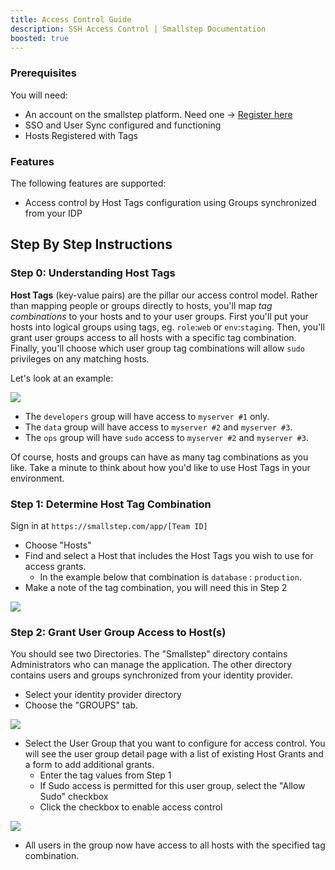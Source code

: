 ```yaml
---
title: Access Control Guide
description: SSH Access Control | Smallstep Documentation
boosted: true
---
```


### Prerequisites

You will need:

* An account on the smallstep platform. Need one → [Register here](https://smallstep.com/signup?product=ssh)
* SSO and User Sync configured and functioning
* Hosts Registered with Tags

### Features

The following features are supported:

* Access control by Host Tags configuration using Groups synchronized from your IDP

## Step By Step Instructions

### Step 0: Understanding Host Tags

**Host Tags** (key-value pairs) are the pillar our access control model. Rather than mapping people or groups directly to hosts, you'll map _tag combinations_ to your hosts and to your user groups. First you'll put your hosts into logical groups using tags, eg. `role`:`web` or `env`:`staging`. Then, you'll grant user groups access to all hosts with a specific tag combination. Finally, you'll choose which user group tag combinations will allow `sudo` privileges on any matching hosts.

Let's look at an example:

![](/graphics/quickstart/host-tags-example.png)

* The `developers` group will have access to  `myserver #1` only.
* The `data` group will have access to  `myserver #2` and  `myserver #3`.
* The `ops` group will have `sudo` access to `myserver #2` and `myserver #3`.

Of course, hosts and groups can have as many tag combinations as you like.  Take a minute to think about how you'd like to use Host Tags in your environment.

### Step 1: Determine Host Tag Combination

Sign in at `https://smallstep.com/app/[Team ID]`

* Choose "Hosts"
* Find and select a Host that includes the Host Tags you wish to use for access grants.
  * In the example below that combination is `database` : `production`.
* Make a note of the tag combination, you will need this in Step 2

![](/graphics/quickstart/acl-host-detail.png)

### Step 2: Grant User Group Access to Host(s)

You should see two Directories. The "Smallstep" directory contains Administrators who can manage the application. The other directory contains users and groups synchronized from your identity provider.

* Select your identity provider directory
* Choose the "GROUPS" tab.

![](/graphics/quickstart/acl-select-idp-group.png)

* Select the User Group that you want to configure for access control. You will see the user group detail page with a list of existing Host Grants and a form to add additional grants.
  * Enter the tag values from Step 1
  * If Sudo access is permitted for this user group, select the "Allow Sudo" checkbox
  * Click the checkbox to enable access control

![](/graphics/quickstart/acl-grant-access.png)

* All users in the group now have access to all hosts with the specified tag combination.
